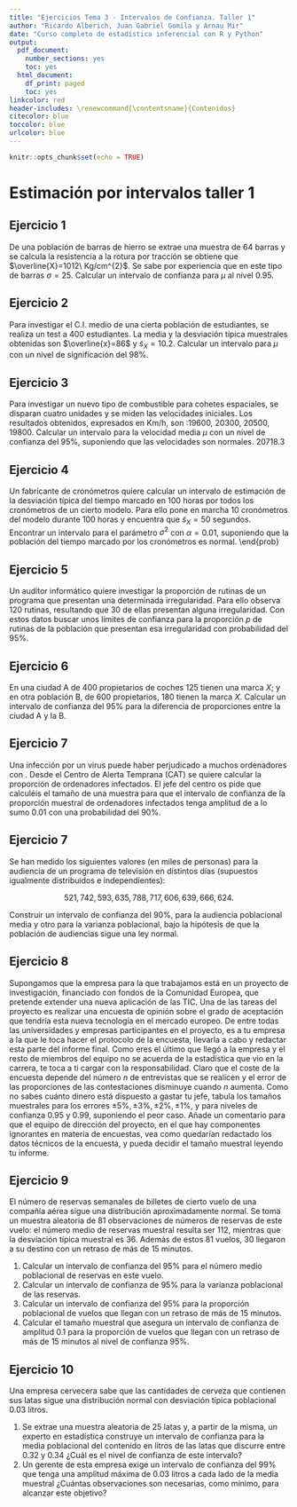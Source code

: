 ```yaml
---
title: "Ejercicios Tema 3 - Intervalos de Confianza. Taller 1"
author: "Ricardo Alberich, Juan Gabriel Gomila y Arnau Mir"
date: "Curso completo de estadística inferencial con R y Python"
output:
  pdf_document:
    number_sections: yes
    toc: yes
  html_document:
    df_print: paged
    toc: yes
linkcolor: red
header-includes: \renewcommand{\contentsname}{Contenidos}
citecolor: blue
toccolor: blue
urlcolor: blue
---
```


```r
knitr::opts_chunk$set(echo = TRUE)
```

# Estimación por intervalos taller 1

## Ejercicio 1

De una población de barras de hierro se extrae una muestra de $64$ barras y  se calcula la
resistencia a la rotura por tracción se obtiene que $\overline{X}=1012\ Kg/cm^{2}$. Se sabe
por experiencia que en este tipo de barras $\sigma=25$. Calcular un intervalo de confianza
para $\mu$ al nivel 0.95. 

\sol{$\left(1005.88 , 1018.13\right)$}

## Ejercicio 2

Para investigar el C.I. medio de una cierta población de estudiantes, se realiza un test a
$400$ estudiantes. La media y la desviación típica  muestrales obtenidas son
$\overline{x}=86$ y $\tilde{s}_{X}=10.2$. Calcular un intervalo para $\mu$ con un nivel de
significación del 98\%. \sol{$\left(84.8117, 87.1883\right)$}

## Ejercicio 3

Para investigar un nuevo tipo de combustible para cohetes espaciales, se disparan cuatro
unidades y se miden las velocidades iniciales. Los resultados obtenidos, expresados en
Km/h, son :19600, 20300, 20500, 19800. Calcular un intervalo para la velocidad media $\mu$
con un nivel de confianza del 95\%, suponiendo que las velocidades son normales.
\sol{$\left(19381.7, 20718.3\right)$} 20718.3


## Ejercicio 4 

Un fabricante de cronómetros quiere calcular un intervalo de estimación de la desviación
típica del tiempo marcado en $100$ horas por todos los cronómetros  de un cierto modelo.
Para ello pone en marcha $10$ cronómetros del modelo durante $100$ horas y encuentra que
$\tilde{s}_{X}=50$ segundos. Encontrar un intervalo para el parámetro $\sigma^2$ con
$\alpha=0.01$, suponiendo que la población del tiempo marcado por los cronómetros es
normal. \sol{$\left(953.834,12968.3\right)$}
\end{prob}


## Ejercicio 5

Un auditor informático quiere investigar la proporción de rutinas de un programa que
presentan una determinada irregularidad. Para ello observa $120$ rutinas, resultando que
$30$ de ellas presentan alguna irregularidad. Con estos datos buscar unos límites de
confianza para la proporción $p$ de rutinas de la población que presentan esa irregularidad
con probabilidad del 95\%.

\sol{$\left(0.1725,0.3275\right)$}


## Ejercicio 6

 En una ciudad A de 400 propietarios de coches 125 tienen
una marca $X$; y en otra población B, de 600 propietarios, 180 tienen la marca $X$. Calcular un intervalo de confianza del 95\% para la diferencia de proporciones entre la ciudad A y la B.
\sol{ $\left(-0.111,0.136\right)$}

## Ejercicio 7

Una infección por un virus puede haber perjudicado a muchos ordenadores con
\emph{Windwos}. Desde el
Centro de Alerta Temprana (CAT) se quiere calcular la
proporción de ordenadores infectados. El jefe del centro  os pide que calculéis
el tamaño de una muestra para que el intervalo de confianza de la proporción muestral de
ordenadores infectados tenga amplitud de a lo sumo $0.01$ con una probabilidad del 90\%.

## Ejercicio 7

Se han medido los siguientes valores (en miles de personas) para la audiencia de un
programa de televisión en distintos días (supuestos igualmente distribuidos e
independientes):

$$521, 742, 593, 635, 788, 717, 606, 639, 666, 624.$$

Construir un intervalo de confianza del $90$\%, para la audiencia poblacional media y otro
para la varianza poblacional, bajo la hipótesis de que la población de audiencias sigue una
ley normal.

## Ejercicio 8


Supongamos que la empresa para la que trabajamos está en un proyecto de investigación,
financiado con fondos de la Comunidad Europea, que pretende extender una nueva aplicación
de las TIC. Una de las tareas del proyecto es realizar una encuesta de opinión sobre el
grado de aceptación que tendría esta nueva tecnología en el mercado europeo. De entre todas
las universidades y empresas participantes en el proyecto, es a tu empresa a la que le toca
hacer el protocolo de la encuesta, llevarla a cabo y redactar esta parte del informe final.
Como eres el último que llegó a la empresa y el resto de miembros del equipo no se acuerda
de la estadística que vio en la carrera, te toca a ti cargar con la responsabilidad. Claro
que el coste de la encuesta depende del número $n$ de entrevistas que se realicen y el
error de las proporciones de las contestaciones disminuye cuando $n$ aumenta. Como no sabes
cuánto dinero está dispuesto a gastar tu jefe, tabula los tamaños muestrales para los
errores $\pm 5\%, \pm 3\%, \pm 2\%,\pm 1\%$, y para niveles de confianza $0.95$ y $0.99$,
suponiendo el peor caso. Añade un comentario para que el equipo de dirección del proyecto,
en el que hay componentes ignorantes en  materia de encuestas, vea como quedarían redactado
los datos técnicos de la encuesta, y pueda decidir  el tamaño muestral leyendo tu informe.

## Ejercicio 9

El número de reservas semanales de billetes de cierto vuelo de una compañía aérea sigue una
distribución aproximadamente normal. Se toma un muestra aleatoria de $81$ observaciones de
números de reservas de este vuelo: el número medio de reservas muestral resulta ser $112$,
mientras que la desviación típica muestral es  $36$. Además de estos $81$ vuelos, $30$
llegaron a su destino con un retraso de más de $15$ minutos.

1. Calcular un intervalo de confianza del $95\%$ para el número medio
poblacional de reservas en este vuelo.
2. Calcular un intervalo de confianza de $95\%$ para la varianza
poblacional de las reservas.
3. Calcular un intervalo de confianza del $95\%$ para la proporción
poblacional de vuelos que llegan con un retraso de más de $15$ minutos.
4. Calcular el tamaño muestral que asegura un intervalo de
confianza de amplitud $0.1$ para la proporción de vuelos que llegan
con un retraso de más de $15$ minutos al nivel de confianza $95\%$.
\sol{a) $\left(104.16,119.84)\right)$; b) $\left(972.343,1814.08)\right)$; c)
$\left(0.265,0.475)\right)$; d) $n=385$}


## Ejercicio 10
Una empresa cervecera sabe que las cantidades de cerveza que contienen
sus latas sigue una distribución normal con desviación típica poblacional $0.03$ litros.


1. Se extrae una muestra aleatoria de $25$ latas y, a partir de la
misma, un experto en estadística construye un  intervalo de confianza
para la media poblacional del contenido en litros de las latas que
discurre entre $0.32$ y $0.34$ ¿Cuál es el nivel de confianza de este
intervalo?
2. Un gerente de esta empresa exige un intervalo de confianza del
$99\%$  que tenga una amplitud máxima de $0.03$ litros a cada lado de la
media  muestral ¿Cuántas observaciones son necesarias, como mínimo,
para alcanzar este objetivo?
\sol{a) $90.3\%$; b) $n=7$}


